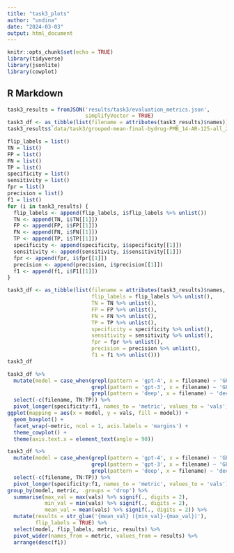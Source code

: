 ```yaml
---
title: "task3_plots"
author: "undina"
date: "2024-03-03"
output: html_document
---
```


```r
knitr::opts_chunk$set(echo = TRUE)
library(tidyverse)
library(jsonlite)
library(cowplot)
```

## R Markdown

```r
task3_results = fromJSON('results/task3/evaluation_metrics.json',
                         simplifyVector = TRUE)
task3_df <- as_tibble(list(filename = attributes(task3_results)$names))
task3_results$`data/task3/grouped-mean-final-bydrug-PMB_14-AR-125-all_222_TAC_25_2.5e-05_256_32.csv`

flip_labels = list()
TN = list()
FP = list()
FN = list()
TP = list()
specificity = list()
sensitivity = list()
fpr = list()
precision = list()
f1 = list()
for (i in task3_results) {
  flip_labels <- append(flip_labels, i$flip_labels %>% unlist())
  TN <- append(TN, i$TN[[1]])
  FP <- append(FP, i$FP[[1]])
  FN <- append(FN, i$FN[[1]])
  TP <- append(TP, i$TP[[1]])
  specificity <- append(specificity, i$specificity[[1]])
  sensitivity <- append(sensitivity, i$sensitivity[[1]])
  fpr <- append(fpr, i$fpr[[1]])
  precision <- append(precision, i$precision[[1]])
  f1 <- append(f1, i$F1[[1]])
}

task3_df <- as_tibble(list(filename = attributes(task3_results)$names,
                           flip_labels = flip_labels %>% unlist(),
                           TN = TN %>% unlist(),
                           FP = FP %>% unlist(),
                           FN = FN %>% unlist(),
                           TP = TP %>% unlist(),
                           specificity = specificity %>% unlist(),
                           sensitivity = sensitivity %>% unlist(),
                           fpr = fpr %>% unlist(),
                           precision = precision %>% unlist(),
                           f1 = f1 %>% unlist()))
task3_df
```

```r
task3_df %>%
  mutate(model = case_when(grepl(pattern = 'gpt-4', x = filename) ~ 'GPT-4',
                           grepl(pattern = 'gpt-3', x = filename) ~ 'GPT-3',
                           grepl(pattern = 'deep', x = filename) ~ 'deepcadrme')) %>%
  select(-c(filename, TN:TP)) %>% 
  pivot_longer(specificity:f1, names_to = 'metric', values_to = 'vals') %>% 
ggplot(mapping = aes(x = model, y = vals, fill = model)) +
  geom_boxplot() +
  facet_wrap(~metric, ncol = 1, axis.labels = 'margins') +
  theme_cowplot() +
  theme(axis.text.x = element_text(angle = 90))
```


```r
task3_df %>%
  mutate(model = case_when(grepl(pattern = 'gpt-4', x = filename) ~ 'GPT-4',
                           grepl(pattern = 'gpt-3', x = filename) ~ 'GPT-3',
                           grepl(pattern = 'deep', x = filename) ~ 'deepcadrme')) %>%
  select(-c(filename, TN:TP)) %>% 
  pivot_longer(specificity:f1, names_to = 'metric', values_to = 'vals') %>% 
group_by(model, metric, .groups = 'drop') %>%
  summarise(max_val = max(vals) %>% signif(., digits = 2),
            min_val = min(vals) %>% signif(., digits = 2),
            mean_val = mean(vals) %>% signif(., digits = 2)) %>%
  mutate(results = str_glue('{mean_val} ({min_val}-{max_val})'),
         flip_labels = TRUE) %>%
  select(model, flip_labels, metric, results) %>%
  pivot_wider(names_from = metric, values_from = results) %>%
  arrange(desc(f1))
```







